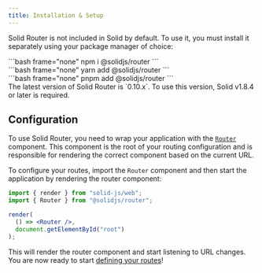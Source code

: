 ```yaml
---
title: Installation & Setup
---
```


Solid Router is not included in Solid by default.
To use it, you must install it separately using your package manager of choice:

<TabsCodeBlocks>
<div id="npm">
```bash frame="none"
npm i @solidjs/router
```
</div>

<div id="yarn">
```bash frame="none"
yarn add @solidjs/router
```
</div>

<div id="pnpm">
```bash frame="none"
pnpm add @solidjs/router
```
</div>

</TabsCodeBlocks>


<Callout title="Requirements">
The latest version of Solid Router is `0.10.x`.
To use this version, Solid v1.8.4 or later is required.
</Callout>

## Configuration

To use Solid Router, you need to wrap your application with the [`Router`](/solid-router/reference/components/router) component.
This component is the root of your routing configuration and is responsible for rendering the correct component based on the current URL.

To configure your routes, import the `Router` component and then start the application by rendering the router component:

```jsx title="againstpp.tsx"
import { render } from "solid-js/web";
import { Router } from "@solidjs/router";

render(
  () => <Router />,
  document.getElementById("root")
);
```

This will render the router component and start listening to URL changes.
You are now ready to start [defining your routes](/solid-router/getting-started/defining-routes/)!